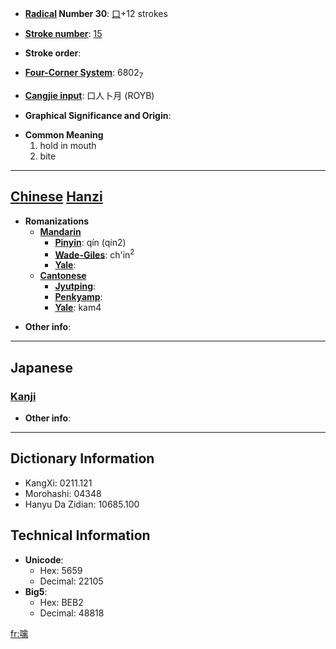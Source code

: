 * '''[[Wiktionary:Chinese radical index| Radical]] Number 30''': [[Wiktionary:Chinese radical index 口|口]]+12 strokes

* '''[[Wiktionary:Chinese total strokes index|Stroke number]]''': [[Wiktionary:Chinese total strokes index 15|15]]

* '''Stroke order''': 

* '''[[Wiktionary:Chinese four corner index|Four-Corner System]]''': 6802<sub>7</sub>

* '''[[Wiktionary:Chinese Cangjie index|Cangjie input]]''': 口人卜月 (ROYB)

* '''Graphical Significance and Origin''': 

* '''Common Meaning'''
*#hold in mouth
*# bite


----

== [[Chinese]] [[Hanzi]] ==

* '''Romanizations'''
** '''[[Mandarin]]'''
*** '''[[Pinyin]]''': qín (qin2)
*** '''[[Wade-Giles]]''': ch'in<sup>2</sup>
*** '''[[Yale]]''': 
** '''[[Cantonese]]'''
*** '''[[Jyutping]]''':
*** '''[[Penkyamp]]''': 
*** '''[[Yale]]''': kam4

* '''Other info''': 

----

==Japanese==
===[[Kanji]]===
{{kanji|on readings=[[きん]] (kin)
|kun readings=[[ふくむ]] (fukumu)
}}

* '''Other info''':  

----

== Dictionary Information ==

* KangXi: 0211.121
* Morohashi: 04348
* Hanyu Da Zidian: 10685.100

== Technical Information ==

* '''Unicode''':
** Hex: 5659
** Decimal: 22105
* '''Big5''':
** Hex: BEB2
** Decimal: 48818

[[fr:噙]]